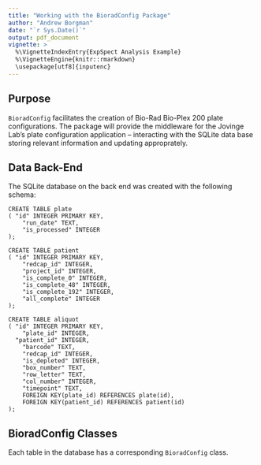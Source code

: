 ```yaml
---
title: "Working with the BioradConfig Package"
author: "Andrew Borgman"
date: "`r Sys.Date()`"
output: pdf_document
vignette: >
  %\VignetteIndexEntry{ExpSpect Analysis Example}
  %\VignetteEngine{knitr::rmarkdown}
  \usepackage[utf8]{inputenc}
---
```



## Purpose

`BioradConfig` facilitates the creation of Bio-Rad Bio-Plex 200 plate configurations. The package will provide the middleware for the Jovinge Lab's plate configuration application -- interacting with the SQLite data base storing relevant information and updating approprately.

## Data Back-End

The SQLite database on the back end was created with the following schema:

```
CREATE TABLE plate
( "id" INTEGER PRIMARY KEY,
	"run_date" TEXT,
	"is_processed" INTEGER
);

CREATE TABLE patient
( "id" INTEGER PRIMARY KEY,
	"redcap_id" INTEGER,
	"project_id" INTEGER,
	"is_complete_0" INTEGER,
	"is_complete_48" INTEGER,
	"is_complete_192" INTEGER,
	"all_complete" INTEGER
);

CREATE TABLE aliquot
( "id" INTEGER PRIMARY KEY,
	"plate_id" INTEGER,
  "patient_id" INTEGER,
	"barcode" TEXT,
	"redcap_id" INTEGER,
	"is_depleted" INTEGER,
	"box_number" TEXT,
	"row_letter" TEXT,
	"col_number" INTEGER,
	"timepoint" TEXT,
	FOREIGN KEY(plate_id) REFERENCES plate(id),
	FOREIGN KEY(patient_id) REFERENCES patient(id)
);
```

## BioradConfig Classes

Each table in the database has a corresponding `BioradConfig` class. 





